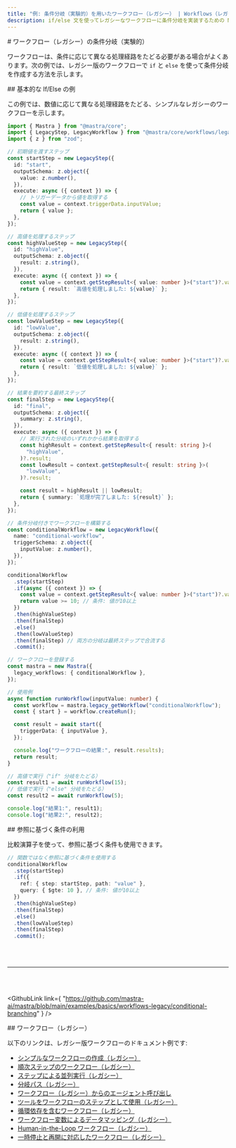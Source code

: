 ```yaml
---
title: "例: 条件分岐（実験的）を用いたワークフロー（レガシー） | Workflows（レガシー） | Mastra Docs"
description: if/else 文を使ってレガシーなワークフローに条件分岐を実装するための Mastra の例。
---
```




<div id="workflow-legacy-with-conditional-branching-experimental">
  # ワークフロー（レガシー）の条件分岐（実験的）
</div>

ワークフローは、条件に応じて異なる処理経路をたどる必要がある場合がよくあります。次の例では、レガシー版のワークフローで `if` と `else` を使って条件分岐を作成する方法を示します。

<div id="basic-ifelse-example">
  ## 基本的な If/Else の例
</div>

この例では、数値に応じて異なる処理経路をたどる、シンプルなレガシーのワークフローを示します。

```ts showLineNumbers copy
import { Mastra } from "@mastra/core";
import { LegacyStep, LegacyWorkflow } from "@mastra/core/workflows/legacy";
import { z } from "zod";

// 初期値を渡すステップ
const startStep = new LegacyStep({
  id: "start",
  outputSchema: z.object({
    value: z.number(),
  }),
  execute: async ({ context }) => {
    // トリガーデータから値を取得する
    const value = context.triggerData.inputValue;
    return { value };
  },
});

// 高値を処理するステップ
const highValueStep = new LegacyStep({
  id: "highValue",
  outputSchema: z.object({
    result: z.string(),
  }),
  execute: async ({ context }) => {
    const value = context.getStepResult<{ value: number }>("start")?.value;
    return { result: `高値を処理しました: ${value}` };
  },
});

// 低値を処理するステップ
const lowValueStep = new LegacyStep({
  id: "lowValue",
  outputSchema: z.object({
    result: z.string(),
  }),
  execute: async ({ context }) => {
    const value = context.getStepResult<{ value: number }>("start")?.value;
    return { result: `低値を処理しました: ${value}` };
  },
});

// 結果を要約する最終ステップ
const finalStep = new LegacyStep({
  id: "final",
  outputSchema: z.object({
    summary: z.string(),
  }),
  execute: async ({ context }) => {
    // 実行された分岐のいずれかから結果を取得する
    const highResult = context.getStepResult<{ result: string }>(
      "highValue",
    )?.result;
    const lowResult = context.getStepResult<{ result: string }>(
      "lowValue",
    )?.result;

    const result = highResult || lowResult;
    return { summary: `処理が完了しました: ${result}` };
  },
});

// 条件分岐付きでワークフローを構築する
const conditionalWorkflow = new LegacyWorkflow({
  name: "conditional-workflow",
  triggerSchema: z.object({
    inputValue: z.number(),
  }),
});

conditionalWorkflow
  .step(startStep)
  .if(async ({ context }) => {
    const value = context.getStepResult<{ value: number }>("start")?.value ?? 0;
    return value >= 10; // 条件: 値が10以上
  })
  .then(highValueStep)
  .then(finalStep)
  .else()
  .then(lowValueStep)
  .then(finalStep) // 両方の分岐は最終ステップで合流する
  .commit();

// ワークフローを登録する
const mastra = new Mastra({
  legacy_workflows: { conditionalWorkflow },
});

// 使用例
async function runWorkflow(inputValue: number) {
  const workflow = mastra.legacy_getWorkflow("conditionalWorkflow");
  const { start } = workflow.createRun();

  const result = await start({
    triggerData: { inputValue },
  });

  console.log("ワークフローの結果:", result.results);
  return result;
}

// 高値で実行（"if" 分岐をたどる）
const result1 = await runWorkflow(15);
// 低値で実行（"else" 分岐をたどる）
const result2 = await runWorkflow(5);

console.log("結果1:", result1);
console.log("結果2:", result2);
```


<div id="using-reference-based-conditions">
  ## 参照に基づく条件の利用
</div>

比較演算子を使って、参照に基づく条件も使用できます。

```ts showLineNumbers copy
// 関数ではなく参照に基づく条件を使用する
conditionalWorkflow
  .step(startStep)
  .if({
    ref: { step: startStep, path: "value" },
    query: { $gte: 10 }, // 条件: 値が10以上
  })
  .then(highValueStep)
  .then(finalStep)
  .else()
  .then(lowValueStep)
  .then(finalStep)
  .commit();
```

<br />

<br />

<hr className="dark:border-[#404040] border-gray-300" />

<br />

<br />

<GithubLink
  link={
"https://github.com/mastra-ai/mastra/blob/main/examples/basics/workflows-legacy/conditional-branching"
}
/>


<div id="workflows-legacy">
  ## ワークフロー（レガシー）
</div>

以下のリンクは、レガシー版ワークフローのドキュメント例です:

- [シンプルなワークフローの作成（レガシー）](/examples/workflows_legacy/creating-a-workflow)
- [順次ステップのワークフロー（レガシー）](/examples/workflows_legacy/sequential-steps)
- [ステップによる並列実行（レガシー）](/examples/workflows_legacy/parallel-steps)
- [分岐パス（レガシー）](/examples/workflows_legacy/branching-paths)
- [ワークフロー（レガシー）からのエージェント呼び出し](/examples/workflows_legacy/calling-agent)
- [ツールをワークフローのステップとして使用（レガシー）](/examples/workflows_legacy/using-a-tool-as-a-step)
- [循環依存を含むワークフロー（レガシー）](/examples/workflows_legacy/cyclical-dependencies)
- [ワークフロー変数によるデータマッピング（レガシー）](/examples/workflows_legacy/workflow-variables)
- [Human-in-the-Loop ワークフロー（レガシー）](/examples/workflows_legacy/human-in-the-loop)
- [一時停止と再開に対応したワークフロー（レガシー）](/examples/workflows_legacy/suspend-and-resume)